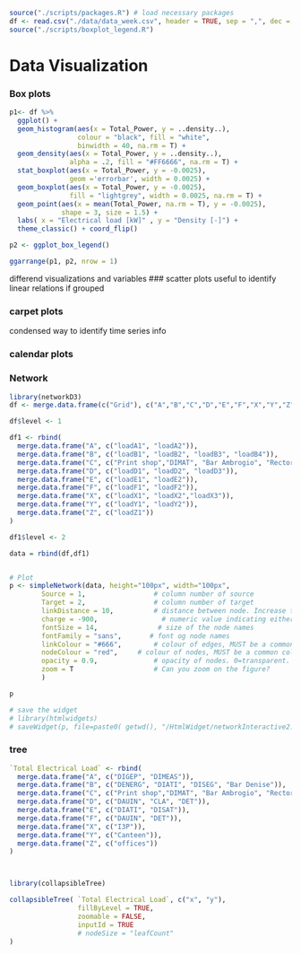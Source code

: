 ```r
source("./scripts/packages.R") # load necessary packages
df <- read.csv("./data/data_week.csv", header = TRUE, sep = ",", dec = ".", check.names = FALSE)
source("./scripts/boxplot_legend.R")
```

# Data Visualization
### Box plots {#sec:boxplots}

```r
p1<- df %>%
  ggplot() +
  geom_histogram(aes(x = Total_Power, y = ..density..),
                 colour = "black", fill = "white", 
                 binwidth = 40, na.rm = T) +
  geom_density(aes(x = Total_Power, y = ..density..),
               alpha = .2, fill = "#FF6666", na.rm = T) + 
  stat_boxplot(aes(x = Total_Power, y = -0.0025), 
               geom ='errorbar', width = 0.0025) +
  geom_boxplot(aes(x = Total_Power, y = -0.0025), 
               fill = "lightgrey", width = 0.0025, na.rm = T) +
  geom_point(aes(x = mean(Total_Power, na.rm = T), y = -0.0025), 
             shape = 3, size = 1.5) +
  labs( x = "Electrical load [kW]" , y = "Density [-]") + 
  theme_classic() + coord_flip()

p2 <- ggplot_box_legend()

ggarrange(p1, p2, nrow = 1)

```
differend visualizations and variables
### scatter plots
useful to identify linear relations if grouped

### carpet plots
condensed way to identify time series info

### calendar plots

### Network
```r

library(networkD3)
df <- merge.data.frame(c("Grid"), c("A","B","C","D","E","F","X","Y","Z"))

df$level <- 1

df1 <- rbind(
  merge.data.frame("A", c("loadA1", "loadA2")),
  merge.data.frame("B", c("loadB1", "loadB2", "loadB3", "loadB4")),
  merge.data.frame("C", c("Print shop","DIMAT", "Bar Ambrogio", "Rectory","Mechanical Room", "Data centre", "Canteen", "Unlabeled") ),
  merge.data.frame("D", c("loadD1", "loadD2", "loadD3")),
  merge.data.frame("E", c("loadE1", "loadE2")),
  merge.data.frame("F", c("loadF1", "loadF2")),
  merge.data.frame("X", c("loadX1", "loadX2","loadX3")),
  merge.data.frame("Y", c("loadY1", "loadY2")),
  merge.data.frame("Z", c("loadZ1"))
)

df1$level <- 2

data = rbind(df,df1)


# Plot
p <- simpleNetwork(data, height="100px", width="100px",        
        Source = 1,                 # column number of source
        Target = 2,                 # column number of target
        linkDistance = 10,          # distance between node. Increase this value to have more space between nodes
        charge = -900,                # numeric value indicating either the strength of the node repulsion (negative value) or attraction (positive value)
        fontSize = 14,               # size of the node names
        fontFamily = "sans",       # font og node names
        linkColour = "#666",        # colour of edges, MUST be a common colour for the whole graph
        nodeColour = "red",     # colour of nodes, MUST be a common colour for the whole graph
        opacity = 0.9,              # opacity of nodes. 0=transparent. 1=no transparency
        zoom = T                    # Can you zoom on the figure?
        )

p

# save the widget
# library(htmlwidgets)
# saveWidget(p, file=paste0( getwd(), "/HtmlWidget/networkInteractive2.html"))
```



### tree
```r
`Total Electrical Load` <- rbind(
  merge.data.frame("A", c("DIGEP", "DIMEAS")),
  merge.data.frame("B", c("DENERG", "DIATI", "DISEG", "Bar Denise")),
  merge.data.frame("C", c("Print shop","DIMAT", "Bar Ambrogio", "Rectory","Mechanical Room", "Data centre", "Canteen", "Unlabeled") ),
  merge.data.frame("D", c("DAUIN", "CLA", "DET")),
  merge.data.frame("E", c("DIATI", "DISAT")),
  merge.data.frame("F", c("DAUIN", "DET")),
  merge.data.frame("X", c("I3P")),
  merge.data.frame("Y", c("Canteen")),
  merge.data.frame("Z", c("offices"))
)



library(collapsibleTree) 

collapsibleTree( `Total Electrical Load`, c("x", "y"), 
                 fillByLevel = TRUE, 
                 zoomable = FALSE, 
                 inputId = TRUE
                 # nodeSize = "leafCount"
)
```

